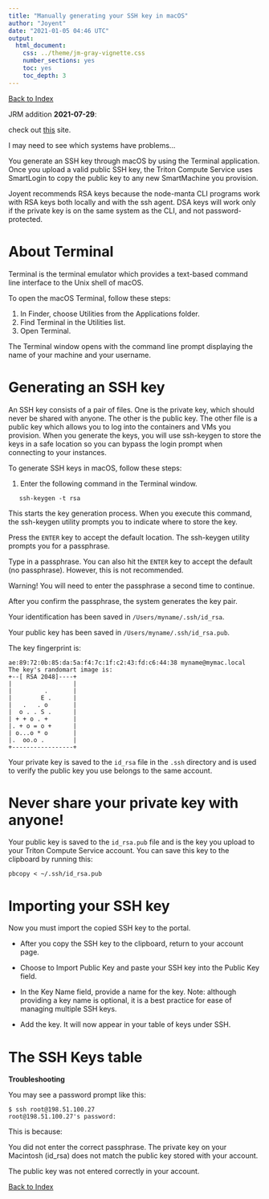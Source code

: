 ```yaml
---
title: "Manually generating your SSH key in macOS"
author: "Joyent"
date: "2021-01-05 04:46 UTC"
output:
  html_document:
    css: ../theme/jm-gray-vignette.css
    number_sections: yes
    toc: yes
    toc_depth: 3
---
```


[Back to Index](../README.html)

JRM addition **2021-07-29**:

check out [this](https://docs.github.com/en/enterprise-server@3.0/github/authenticating-to-github/connecting-to-github-with-ssh/generating-a-new-ssh-key-and-adding-it-to-the-ssh-agent) site. 

I may need to see which systems have problems...

You generate an SSH key through macOS by using the Terminal application. Once
you upload a valid public SSH key, the Triton Compute Service uses SmartLogin to
copy the public key to any new SmartMachine you provision.

Joyent recommends RSA keys because the node-manta CLI programs work with RSA keys
both locally and with the ssh agent. DSA keys will work only if the private key
is on the same system as the CLI, and not password-protected.

# About Terminal

Terminal is the terminal emulator which provides a text-based command line
interface to the Unix shell of macOS.

To open the macOS Terminal, follow these steps:

1. In Finder, choose Utilities from the Applications folder.
2. Find Terminal in the Utilities list.
3. Open Terminal.

The Terminal window opens with the command line prompt displaying the name of
your machine and your username.

# Generating an SSH key

An SSH key consists of a pair of files. One is the private key, which should
never be shared with anyone. The other is the public key. The other file is a
public key which allows you to log into the containers and VMs you provision.
When you generate the keys, you will use ssh-keygen to store the keys in a safe
location so you can bypass the login prompt when connecting to your instances.

To generate SSH keys in macOS, follow these steps:

1. Enter the following command in the Terminal window.

```
   ssh-keygen -t rsa
```
This starts the key generation process. When you execute this command,
the ssh-keygen utility prompts you to indicate where to store the key.

Press the `ENTER` key to accept the default location. The ssh-keygen
utility prompts you for a passphrase.

Type in a passphrase. You can also hit the `ENTER` key to accept the
default (no passphrase). However, this is not recommended.

Warning! You will need to enter the passphrase a second time to continue.

After you confirm the passphrase, the system generates the key pair.

Your identification has been saved in `/Users/myname/.ssh/id_rsa`.

Your public key has been saved in `/Users/myname/.ssh/id_rsa.pub`.

The key fingerprint is:

```
ae:89:72:0b:85:da:5a:f4:7c:1f:c2:43:fd:c6:44:38 myname@mymac.local
The key's randomart image is:
+--[ RSA 2048]----+
|                 |
|         .       |
|        E .      |
|   .   . o       |
|  o . . S .      |
| + + o . +       |
|. + o = o +      |
| o...o * o       |
|.  oo.o .        |
+-----------------+
```

Your private key is saved to the `id_rsa` file in the `.ssh` directory
and is used to verify the public key you use belongs to the same account.


# Never share your private key with anyone!

Your public key is saved to the `id_rsa.pub` file and is the key you
upload to your Triton Compute Service account. You can save this key
to the clipboard by running this:

```
pbcopy < ~/.ssh/id_rsa.pub
```

# Importing your SSH key

Now you must import the copied SSH key to the portal.

- After you copy the SSH key to the clipboard, return to your account page.

- Choose to Import Public Key and paste your SSH key into the Public Key field.

- In the Key Name field, provide a name for the key. Note: although
  providing a key name is optional, it is a best practice for ease
  of managing multiple SSH keys.

- Add the key. It will now appear in your table of keys under SSH.

# The SSH Keys table

**Troubleshooting**

You may see a password prompt like this:

```
$ ssh root@198.51.100.27
root@198.51.100.27's password:
```

This is because:

You did not enter the correct passphrase.
The private key on your Macintosh (id_rsa) does not match the public key
stored with your account.

The public key was not entered correctly in your account.

[Back to Index](../README.html)
